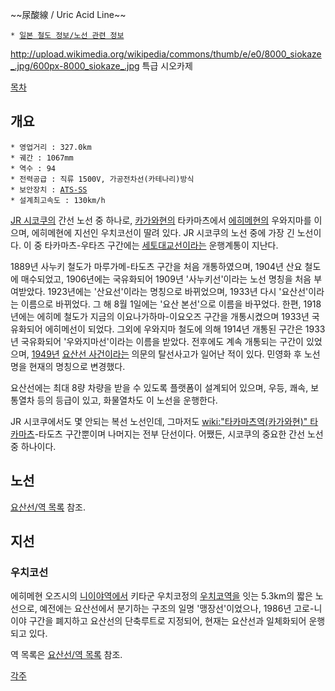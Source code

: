 {{{+1 予讃線 / Yosan Line}}}
~~尿酸線 / Uric Acid Line~~
 * [[일본 철도 정보/노선 관련 정보]]
http://upload.wikimedia.org/wikipedia/commons/thumb/e/e0/8000_siokaze_.jpg/600px-8000_siokaze_.jpg
특급 시오카제

[[목차]]
== 개요 ==
 * 영업거리 : 327.0km
 * 궤간 : 1067mm
 * 역수 : 94
 * 전력공급 : 직류 1500V, 가공전차선(카테나리)방식
 * 보안장치 : [[ATS-SS]]
 * 설계최고속도 : 130km/h

[[JR 시코쿠]]의 간선 노선 중 하나로, [[카가와현]]의 타카마츠에서 [[에히메현]]의 우와지마를 이으며, 에히메현에 지선인 우치코선이 딸려 있다. JR 시코쿠의 노선 중에 가장 긴 노선이다. 이 중 타카마츠-우타즈 구간에는 [[세토대교선]]이라는 운행계통이 지난다.

1889년 사누키 철도가 마루가메-타도츠 구간을 처음 개통하였으며, 1904년 산요 철도에 매수되었고, 1906년에는 국유화되어 1909년 '사누키선'이라는 노선 명칭을 처음 부여받았다. 1923년에는 '산요선'이라는 명칭으로 바뀌었으며, 1933년 다시 '요산선'이라는 이름으로 바뀌었다. 그 해 8월 1일에는 '요산 본선'으로 이름을 바꾸었다. 한편, 1918년에는 에히메 철도가 지금의 이요나가하마-이요오즈 구간을 개통시켰으며 1933년 국유화되어 에히메선이 되었다. 그외에 우와지마 철도에 의해 1914년 개통된 구간은 1933년 국유화되어 '우와지마선'이라는 이름을 받았다. 전후에도 계속 개통되는 구간이 있었으며, [[1949년]] [[요산선 사건]]이라는 의문의 탈선사고가 일어난 적이 있다. 민영화 후 노선명을 현재의 명칭으로 변경했다. 

요산선에는 최대 8량 차량을 받을 수 있도록 플랫폼이 설계되어 있으며, 우등, 쾌속, 보통열차 등의 등급이 있고, 화물열차도 이 노선을 운행한다.

JR 시코쿠에서도 몇 안되는 복선 노선인데, 그마저도 [[wiki:"타카마츠역(카가와현)" 타카마츠]]-타도츠 구간뿐이며 나머지는 전부 단선이다. 어쨌든, 시코쿠의 중요한 간선 노선 중 하나이다.

== 노선 ==
[[요산선/역 목록]] 참조.

== 지선 ==
=== 우치코선 ===
{{{+1 内子線 / Uchiko Line}}}

에히메현 오즈시의 [[니이야역]]에서 키타군 우치코정의 [[우치코역]]을 잇는 5.3km의 짧은 노선으로, 예전에는 요산선에서 분기하는 구조의 일명 '맹장선'이었으나, 1986년 고로-니이야 구간을 폐지하고 요산선의 단축루트로 지정되어, 현재는 요산선과 일체화되어 운행되고 있다.

역 목록은 [[요산선/역 목록]] 참조.

[[각주]]
